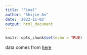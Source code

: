 ```yaml
---
title: "Final"
author: "Shijie An"
date: '2022-11-02'
output: html_document
---
```


```r
knitr::opts_chunk$set(echo = TRUE)
```

data comes from [here](https://catalog.data.gov/dataset/electric-vehicle-population-data)
